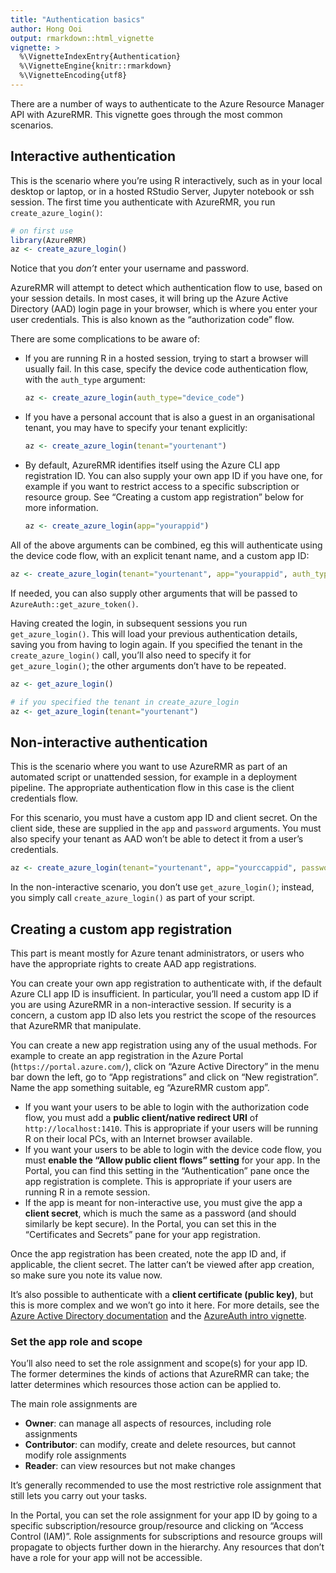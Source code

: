 ```yaml
---
title: "Authentication basics"
author: Hong Ooi
output: rmarkdown::html_vignette
vignette: >
  %\VignetteIndexEntry{Authentication}
  %\VignetteEngine{knitr::rmarkdown}
  %\VignetteEncoding{utf8}
---
```


There are a number of ways to authenticate to the Azure Resource Manager API with AzureRMR. This vignette goes through the most common scenarios.

## Interactive authentication

This is the scenario where you're using R interactively, such as in your local desktop or laptop, or in a hosted RStudio Server, Jupyter notebook or ssh session. The first time you authenticate with AzureRMR, you run `create_azure_login()`:

```r
# on first use
library(AzureRMR)
az <- create_azure_login()
```

Notice that you _don't_ enter your username and password.

AzureRMR will attempt to detect which authentication flow to use, based on your session details. In most cases, it will bring up the Azure Active Directory (AAD) login page in your browser, which is where you enter your user credentials. This is also known as the "authorization code" flow.

There are some complications to be aware of:

- If you are running R in a hosted session, trying to start a browser will usually fail. In this case, specify the device code authentication flow, with the `auth_type` argument:

  ```r
  az <- create_azure_login(auth_type="device_code")
  ```

- If you have a personal account that is also a guest in an organisational tenant, you may have to specify your tenant explicitly:

  ```r
  az <- create_azure_login(tenant="yourtenant")
  ```

- By default, AzureRMR identifies itself using the Azure CLI app registration ID. You can also supply your own app ID if you have one, for example if you want to restrict access to a specific subscription or resource group. See "Creating a custom app registration" below for more information.

  ```r
  az <- create_azure_login(app="yourappid")
  ```

All of the above arguments can be combined, eg this will authenticate using the device code flow, with an explicit tenant name, and a custom app ID:

```r
az <- create_azure_login(tenant="yourtenant", app="yourappid", auth_type="device_code")
```

If needed, you can also supply other arguments that will be passed to `AzureAuth::get_azure_token()`.

Having created the login, in subsequent sessions you run `get_azure_login()`. This will load your previous authentication details, saving you from having to login again. If you specified the tenant in the `create_azure_login()` call, you'll also need to specify it for `get_azure_login()`; the other arguments don't have to be repeated.

```r
az <- get_azure_login()

# if you specified the tenant in create_azure_login
az <- get_azure_login(tenant="yourtenant")
```

## Non-interactive authentication

This is the scenario where you want to use AzureRMR as part of an automated script or unattended session, for example in a deployment pipeline. The appropriate authentication flow in this case is the client credentials flow.

For this scenario, you must have a custom app ID and client secret. On the client side, these are supplied in the `app` and `password` arguments. You must also specify your tenant as AAD won't be able to detect it from a user's credentials.

  ```r
  az <- create_azure_login(tenant="yourtenant", app="yourccappid", password="client_secret")
  ```

In the non-interactive scenario, you don't use `get_azure_login()`; instead, you simply call `create_azure_login()` as part of your script.

## Creating a custom app registration

This part is meant mostly for Azure tenant administrators, or users who have the appropriate rights to create AAD app registrations.

You can create your own app registration to authenticate with, if the default Azure CLI app ID is insufficient. In particular, you'll need a custom app ID if you are using AzureRMR in a non-interactive session. If security is a concern, a custom app ID also lets you restrict the scope of the resources that AzureRMR that manipulate.

You can create a new app registration using any of the usual methods. For example to create an app registration in the Azure Portal (`https://portal.azure.com/`), click on "Azure Active Directory" in the menu bar down the left, go to "App registrations" and click on "New registration". Name the app something suitable, eg "AzureRMR custom app".

- If you want your users to be able to login with the authorization code flow, you must add a **public client/native redirect URI** of `http://localhost:1410`. This is appropriate if your users will be running R on their local PCs, with an Internet browser available.
- If you want your users to be able to login with the device code flow, you must **enable the "Allow public client flows" setting** for your app. In the Portal, you can find this setting in the "Authentication" pane once the app registration is complete. This is appropriate if your users are running R in a remote session.
- If the app is meant for non-interactive use, you must give the app a **client secret**, which is much the same as a password (and should similarly be kept secure). In the Portal, you can set this in the "Certificates and Secrets" pane for your app registration.

Once the app registration has been created, note the app ID and, if applicable, the client secret. The latter can't be viewed after app creation, so make sure you note its value now.

It's also possible to authenticate with a **client certificate (public key)**, but this is more complex and we won't go into it here. For more details, see the [Azure Active Directory documentation](https://docs.microsoft.com/en-au/azure/active-directory/develop/v2-oauth2-client-creds-grant-flow) and the [AzureAuth intro vignette](https://cran.r-project.org/package=AzureAuth/vignettes/token.html).

### Set the app role and scope

You'll also need to set the role assignment and scope(s) for your app ID. The former determines the kinds of actions that AzureRMR can take; the latter determines which resources those action can be applied to.

The main role assignments are 

- **Owner**: can manage all aspects of resources, including role assignments
- **Contributor**: can modify, create and delete resources, but cannot modify role assignments
- **Reader**: can view resources but not make changes

It's generally recommended to use the most restrictive role assignment that still lets you carry out your tasks.

In the Portal, you can set the role assignment for your app ID by going to a specific subscription/resource group/resource and clicking on "Access Control (IAM)". Role assignments for subscriptions and resource groups will propagate to objects further down in the hierarchy. Any resources that don't have a role for your app will not be accessible.

